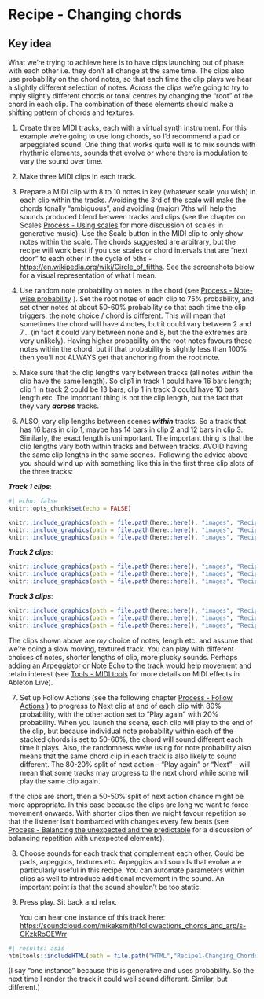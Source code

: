 # Recipe - Changing chords

::: callout-tip
## Key idea

What we're trying to achieve here is to have clips launching out of phase with each other i.e. they don't all change at the same time. The clips also use probability on the chord notes, so that each time the clip plays we hear a slightly different selection of notes. Across the clips we're going to try to imply slightly different chords or tonal centres by changing the "root" of the chord in each clip. The combination of these elements should make a shifting pattern of chords and textures.
:::

1.  Create three MIDI tracks, each with a virtual synth instrument. For this example we're going to use long chords, so I'd recommend a pad or arpeggiated sound. One thing that works quite well is to mix sounds with rhythmic elements, sounds that evolve or where there is modulation to vary the sound over time.

2.  Make three MIDI clips in each track.

3.  Prepare a MIDI clip with 8 to 10 notes in key (whatever scale you wish) in each clip within the tracks. Avoiding the 3rd of the scale will make the chords tonally "ambiguous", and avoiding (major) 7ths will help the sounds produced blend between tracks and clips (see the chapter on Scales [Process - Using scales](018-Process-Scales.qmd) for more discussion of scales in generative music). Use the Scale button in the MIDI clip to only show notes within the scale. The chords suggested are arbitrary, but the recipe will work best if you use scales or chord intervals that are "next door" to each other in the cycle of 5ths - <https://en.wikipedia.org/wiki/Circle_of_fifths>. See the screenshots below for a visual representation of what I mean.

4.  Use random note probability on notes in the chord (see [Process - Note-wise probability](002-Process-Note_wise_probability.qmd) ). Set the root notes of each clip to 75% probability, and set other notes at about 50-60% probability so that each time the clip triggers, the note choice / chord is different. This will mean that sometimes the chord will have 4 notes, but it could vary between 2 and 7... (in fact it could vary between none and 8, but the the extremes are very unlikely). Having higher probability on the root notes favours these notes within the chord, but if that probability is slightly less than 100% then you'll not ALWAYS get that anchoring from the root note.

5.  Make sure that the clip lengths vary between tracks (all notes within the clip have the same length). So clip1 in track 1 could have 16 bars length; clip 1 in track 2 could be 13 bars; clip 1 in track 3 could have 10 bars length etc. The important thing is not the clip length, but the fact that they vary ***across*** tracks.

6.  ALSO, vary clip lengths between scenes ***within*** tracks. So a track that has 16 bars in clip 1, maybe has 14 bars in clip 2 and 12 bars in clip 3. Similarly, the exact length is unimportant. The important thing is that the clip lengths vary both within tracks and between tracks. AVOID having the same clip lengths in the same scenes.  Following the advice above you should wind up with something like this in the first three clip slots of the three tracks:

***Track 1 clips***:

```r
#| echo: false
knitr::opts_chunk$set(echo = FALSE)
```

```r
knitr::include_graphics(path = file.path(here::here(), "images", "Recipe1_Track1_Chord1.png"))
knitr::include_graphics(path = file.path(here::here(), "images", "Recipe1_Track1_Chord2.png"))
knitr::include_graphics(path = file.path(here::here(), "images", "Recipe1_Track1_Chord3.png"))
```

***Track 2 clips***:

```r
knitr::include_graphics(path = file.path(here::here(), "images", "Recipe1_Track2_Chord1.png"))
knitr::include_graphics(path = file.path(here::here(), "images", "Recipe1_Track2_Chord2.png"))
knitr::include_graphics(path = file.path(here::here(), "images", "Recipe1_Track2_Chord3.png"))
```

***Track 3 clips***:

```r
knitr::include_graphics(path = file.path(here::here(), "images", "Recipe1_Track3_Chord1.png"))
knitr::include_graphics(path = file.path(here::here(), "images", "Recipe1_Track3_Chord2.png"))
knitr::include_graphics(path = file.path(here::here(), "images", "Recipe1_Track3_Chord3.png"))
```

The clips shown above are *my* choice of notes, length etc. and assume that we're doing a slow moving, textured track. You can play with different choices of notes, shorter lengths of clip, more plucky sounds. Perhaps adding an Arpeggiator or Note Echo to the track would help movement and retain interest (see [Tools - MIDI tools](004-Tools-MIDI_tools.qmd) for more details on MIDI effects in Ableton Live).

7.  Set up Follow Actions (see the following chapter [Process - Follow Actions](003-Process-Follow_Actions.qmd) ) to progress to Next clip at end of each clip with 80% probability, with the other action set to "Play again" with 20% probability. When you launch the scene, each clip will play to the end of the clip, but because individual note probability within each of the stacked chords is set to 50-60%, the chord will sound different each time it plays. Also, the randomness we're using for note probability also means that the same chord clip in each track is also likely to sound different. The 80-20% split of next action - "Play again" or "Next" - will mean that some tracks may progress to the next chord while some will play the same clip again.

If the clips are short, then a 50-50% split of next action chance might be more appropriate. In this case because the clips are long we want to force movement onwards. With shorter clips then we might favour repetition so that the listener isn't bombarded with changes every few beats (see [Process - Balancing the unexpected and the predictable](009-Process-Balance_unexpected_and_predictable.qmd) for a discussion of balancing repetition with unexpected elements).

8.  Choose sounds for each track that complement each other. Could be pads, arpeggios, textures etc. Arpeggios and sounds that evolve are particularly useful in this recipe. You can automate parameters within clips as well to introduce additional movement in the sound. An important point is that the sound shouldn't be too static.

9.  Press play. Sit back and relax.

    You can hear one instance of this track here: [https://soundcloud.com/mikeksmith/followactions_chords_and_arp/s-CKzkRoOEWrr](https://soundcloud.com/mikeksmith/followactions_chords_and_arp/s-CKzkRoOEWrr?in=mikeksmith/sets/the-lazy-producer-recipes/s-PGMEWqfwKGz&si=e1846c9235ff47ad9ae0fa0cd5d52708&utm_source=clipboard&utm_medium=text&utm_campaign=social_sharing){.uri}

```r
#| results: asis
htmltools::includeHTML(path = file.path("HTML","Recipe1-Changing_Chords.html"))
```

(I say "one instance" because this is generative and uses probability. So the next time I render the track it could well sound different. Similar, but different.)
